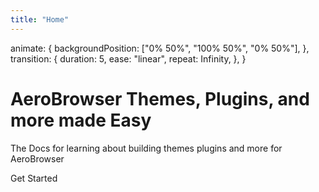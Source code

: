 ```yaml
---
title: "Home"
---
```



  animate: {
    backgroundPosition: ["0% 50%", "100% 50%", "0% 50%"],
  },
  transition: {
    duration: 5,
    ease: "linear",
    repeat: Infinity,
  },
}

<div className="min-h-screen flex items-center justify-center bg-[#111]">
  <div className="max-w-4xl mx-auto px-4 sm:px-6 lg:px-8 text-center">
    <h1 className="flex flex-col gap-2 text-left text-4xl sm:text-5xl md:text-6xl font-extrabold tracking-tight mb-6">
      <motion.span
        initial={{ backgroundPosition: "0% 50%" }}
        animate={gradientAnimation.animate}
        transition={gradientAnimation.transition}
        className="bg-[length:200%_200%] bg-gradient-to-r from-[#3b82f6] via-[#10b981] to-[#3b82f6] bg-clip-text text-transparent whitespace-nowrap leading-none py-5"
      >
        AeroBrowser
      </motion.span>
      <span className="text-white">Themes, Plugins, and more</span>
<motion.span
  initial={{ backgroundPosition: "0% 50%" }}
  animate={gradientAnimation.animate}
  transition={gradientAnimation.transition}
  className="bg-[length:200%_200%] bg-gradient-to-r from-[#3b82f6] via-[#10b981] to-[#3b82f6] bg-clip-text text-transparent whitespace-nowrap leading-none py-5"
>
made Easy
</motion.span>
    </h1>
    <p className="text-xl sm:text-2xl mb-8 text-gray-300">
      The Docs for learning about building themes plugins and more for AeroBrowser
    </p>
    <motion.div
      whileHover={{ scale: 1.05 }}
      whileTap={{ scale: 0.95 }}
    >
      <motion.div
        initial={{ backgroundPosition: "0% 50%" }}
        animate={gradientAnimation.animate}
        transition={gradientAnimation.transition}
        className="inline-block rounded-full bg-[length:200%_200%] bg-gradient-to-r from-[#3b82f6] via-[#10b981] to-[#3b82f6] p-[1px]"
      >
        <Link 
          href="/docs/introduction"
          className="inline-block px-8 py-3 text-lg font-semibold text-white rounded-full bg-[#111] hover:bg-transparent transition-colors duration-300"
        >
          Get Started
        </Link>
      </motion.div>
    </motion.div>
  </div>
</div>
